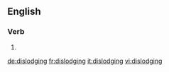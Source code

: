 ==English==

===Verb===
{{head|en}}

# {{present participle of|dislodge}}

[[de:dislodging]]
[[fr:dislodging]]
[[it:dislodging]]
[[vi:dislodging]]